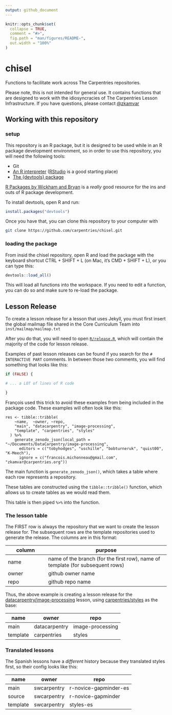 ```yaml
---
output: github_document
---
```


<!-- README.md is generated from README.Rmd. Please edit that file -->

```r
knitr::opts_chunk$set(
  collapse = TRUE,
  comment = "#>",
  fig.path = "man/figures/README-",
  out.width = "100%"
)
```
# chisel

Functions to facilitate work across The Carpentries repositories. 

Please note, this is not intended for general use. It contains functions that
are designed to work with the idiosyncracies of The Carpentries Lesson
Infrastructure. If you have questions, please contact [@zkamvar](https://github.com/zkamvar)

## Working with this repository

### setup

This repository is an R package, but it is designed to be used while in an R
package development environment, so in order to use this repository, you will
need the following tools:

 - Git
 - [An R interpreter](https://r-project.org) ([RStudio](https://posit.co/download/rstudio-desktop/) is a good starting place)
 - [The {devtools} package](https://r-lib.github.io/devtools)

[R Packages by Wickham and Bryan](https://r-pkgs.org) is a _really_ good
resource for the ins and outs of R package development. 

To install devtools, open R and run:

```r
install.packages("devtools")
```

Once you have that, you can clone this repository to your computer with

```bash
git clone https://github.com/carpentries/chisel.git
```

### loading the package

From insid the chisel repository, open R and load the package with the keyboard
shortcut CTRL + SHIFT + L (on Mac, it's CMD + SHIFT + L), or you can type this:

```r
devtools::load_all()
```

This will load all functions into the workspace. If you need to edit a function,
you can do so and make sure to re-load the package. 

## Lesson Release

To create a lesson release for a lesson that uses Jekyll, you must first insert
the global mailmap file shared in the Core Curriculum Team into 
`inst/mailmap/mailmap.txt`

After you do that, you will need to open [`R/release.R`](R/release.R), which
will contain the majority of the code for lesson release. 

Examples of past lesson releases can be found if you search for the 
`# INTERACTIVE PART` comments. In between those two comments, you will find 
something that looks like this:

```r
if (FALSE) {

# ... a LOT of lines of R code 

}
```

François used this trick to avoid these examples from being included in the
package code. These examples will often look like this:

```
res <- tibble::tribble(
    ~name,  ~owner, ~repo,
    "main", "datacarpentry", "image-processing",
    "template", "carpentries", "styles"
  ) %>%
    generate_zenodo_json(local_path = "~/Documents/DataCarpentry/image-processing",
      editors = c("tobyhodges", "uschille", "bobturneruk", "quist00", "K-Meech"),
      ignore = c("francois.michonneau@gmail.com", "zkamvar@carpentries.org"))
```

The main function is `generate_zenodo_json()`, which takes a table where each
row represents a repository. 

These tables are constructed using the `tibble::tribble()` function, which allows
us to create tables as we would read them. 

This table is then piped `%>%` into the function.

### The lesson table

The FIRST row is always the repository that we want to create the lesson 
release for. The subsequent rows are the template repositories used to generate
the release. The columns are in this format:

| column | purpose            |
| ------ | ------------------ |
| name   | name of the branch (for the first row), name of template (for subsequent rows) |
| owner  | github owner name  |
| repo   | github repo name   |

Thus, the above example is creating a lesson release for the
[datacarpentry/image-processing](https://github.com/datacarpentry/image-processing)
lesson, using [carpentries/styles](https://github.com/carpentries/styles) as
the base:

| name | owner | repo |
| ---- | ----- | ---- |
| main | datacarpentry | image-processing|
| template | carpentries | styles |

### Translated lessons

The Spanish lessons have a _different_ history because they translated styles
first, so their config looks like this:

| name | owner | repo |
| ---- | ----- | ---- |
| main | swcarpentry | r-novice-gapminder-es | 
| source | swcarpentry | r-novice-gapminder | 
| template | swcarpentry | styles-es | 



